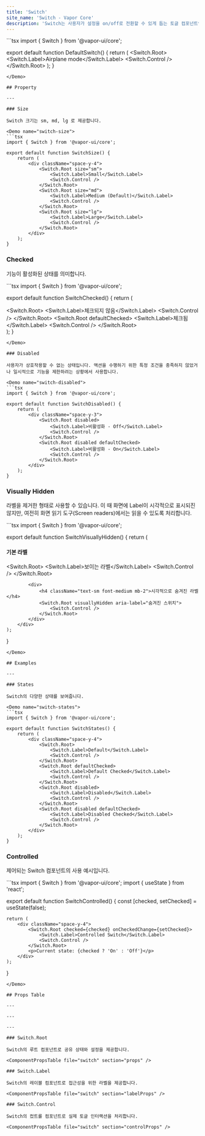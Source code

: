 ```yaml
---
title: 'Switch'
site_name: 'Switch - Vapor Core'
description: 'Switch는 사용자가 설정을 on/off로 전환할 수 있게 돕는 토글 컴포넌트입니다.'
---
```


<Demo name="default-switch">
```tsx
import { Switch } from '@vapor-ui/core';

export default function DefaultSwitch() {
    return (
        <Switch.Root>
            <Switch.Label>Airplane mode</Switch.Label>
            <Switch.Control />
        </Switch.Root>
    );
}
```
</Demo>

## Property

---

### Size

Switch 크기는 sm, md, lg 로 제공합니다.

<Demo name="switch-size">
```tsx
import { Switch } from '@vapor-ui/core';

export default function SwitchSize() {
    return (
        <div className="space-y-4">
            <Switch.Root size="sm">
                <Switch.Label>Small</Switch.Label>
                <Switch.Control />
            </Switch.Root>
            <Switch.Root size="md">
                <Switch.Label>Medium (Default)</Switch.Label>
                <Switch.Control />
            </Switch.Root>
            <Switch.Root size="lg">
                <Switch.Label>Large</Switch.Label>
                <Switch.Control />
            </Switch.Root>
        </div>
    );
}
```
</Demo>

### Checked

기능이 활성화된 상태를 의미합니다.

<Demo name="switch-checked">
```tsx
import { Switch } from '@vapor-ui/core';

export default function SwitchChecked() {
    return (
        <div className="space-y-3">
            <Switch.Root>
                <Switch.Label>체크되지 않음</Switch.Label>
                <Switch.Control />
            </Switch.Root>
            <Switch.Root defaultChecked>
                <Switch.Label>체크됨</Switch.Label>
                <Switch.Control />
            </Switch.Root>
        </div>
    );
}
```
</Demo>

### Disabled

사용자가 상호작용할 수 없는 상태입니다. 액션을 수행하기 위한 특정 조건을 충족하지 않았거나 일시적으로 기능을 제한하려는 상황에서 사용합니다.

<Demo name="switch-disabled">
```tsx
import { Switch } from '@vapor-ui/core';

export default function SwitchDisabled() {
    return (
        <div className="space-y-3">
            <Switch.Root disabled>
                <Switch.Label>비활성화 - Off</Switch.Label>
                <Switch.Control />
            </Switch.Root>
            <Switch.Root disabled defaultChecked>
                <Switch.Label>비활성화 - On</Switch.Label>
                <Switch.Control />
            </Switch.Root>
        </div>
    );
}
```
</Demo>

### Visually Hidden

라벨을 제거한 형태로 사용할 수 있습니다. 이 때 화면에 Label이 시각적으로 표시되진 않지만, 여전히 화면 읽기 도구(Screen readers)에서는 읽을 수 있도록 처리합니다.

<Demo name="switch-visually-hidden">
```tsx
import { Switch } from '@vapor-ui/core';

export default function SwitchVisuallyHidden() {
    return (
        <div className="space-y-4">
            <div>
                <h4 className="text-sm font-medium mb-2">기본 라벨</h4>
                <Switch.Root>
                    <Switch.Label>보이는 라벨</Switch.Label>
                    <Switch.Control />
                </Switch.Root>
            </div>
            
            <div>
                <h4 className="text-sm font-medium mb-2">시각적으로 숨겨진 라벨</h4>
                <Switch.Root visuallyHidden aria-label="숨겨진 스위치">
                    <Switch.Control />
                </Switch.Root>
            </div>
        </div>
    );
}
```
</Demo>

## Examples

---

### States

Switch의 다양한 상태를 보여줍니다.

<Demo name="switch-states">
```tsx
import { Switch } from '@vapor-ui/core';

export default function SwitchStates() {
    return (
        <div className="space-y-4">
            <Switch.Root>
                <Switch.Label>Default</Switch.Label>
                <Switch.Control />
            </Switch.Root>
            <Switch.Root defaultChecked>
                <Switch.Label>Default Checked</Switch.Label>
                <Switch.Control />
            </Switch.Root>
            <Switch.Root disabled>
                <Switch.Label>Disabled</Switch.Label>
                <Switch.Control />
            </Switch.Root>
            <Switch.Root disabled defaultChecked>
                <Switch.Label>Disabled Checked</Switch.Label>
                <Switch.Control />
            </Switch.Root>
        </div>
    );
}
```
</Demo>

### Controlled

제어되는 Switch 컴포넌트의 사용 예시입니다.

<Demo name="switch-controlled">
```tsx
import { Switch } from '@vapor-ui/core';
import { useState } from 'react';

export default function SwitchControlled() {
    const [checked, setChecked] = useState(false);
    
    return (
        <div className="space-y-4">
            <Switch.Root checked={checked} onCheckedChange={setChecked}>
                <Switch.Label>Controlled Switch</Switch.Label>
                <Switch.Control />
            </Switch.Root>
            <p>Current state: {checked ? 'On' : 'Off'}</p>
        </div>
    );
}
```
</Demo>

## Props Table

---

---

---

### Switch.Root

Switch의 루트 컴포넌트로 공유 상태와 설정을 제공합니다.

<ComponentPropsTable file="switch" section="props" />

### Switch.Label

Switch의 레이블 컴포넌트로 접근성을 위한 라벨을 제공합니다.

<ComponentPropsTable file="switch" section="labelProps" />

### Switch.Control

Switch의 컸트롤 컴포넌트로 실제 토글 인터랙션을 처리합니다.

<ComponentPropsTable file="switch" section="controlProps" />
